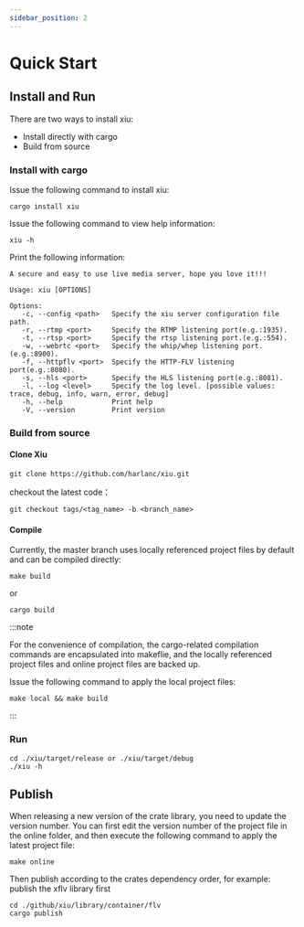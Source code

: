 ```yaml
---
sidebar_position: 2
---
```



# Quick Start



## Install and Run
There are two ways to install xiu:
 

 - Install directly with cargo
 - Build from source


### Install with cargo 

Issue the following command to install xiu:
```shell
cargo install xiu
```
    
Issue the following command to view help information:
```shell
xiu -h
```

Print the following information:

    A secure and easy to use live media server, hope you love it!!!
    
    Usage: xiu [OPTIONS] 
    
    Options:
       -c, --config <path>   Specify the xiu server configuration file path.
       -r, --rtmp <port>     Specify the RTMP listening port(e.g.:1935).
       -t, --rtsp <port>     Specify the rtsp listening port.(e.g.:554).
       -w, --webrtc <port>   Specify the whip/whep listening port.(e.g.:8900).
       -f, --httpflv <port>  Specify the HTTP-FLV listening port(e.g.:8080).
       -s, --hls <port>      Specify the HLS listening port(e.g.:8081).
       -l, --log <level>     Specify the log level. [possible values: trace, debug, info, warn, error, debug]
       -h, --help            Print help
       -V, --version         Print version

    
### Build from source

#### Clone Xiu
```shell
git clone https://github.com/harlanc/xiu.git
```
 checkout the latest code：

```shell 
git checkout tags/<tag_name> -b <branch_name>
```
    
#### Compile

Currently, the master branch uses locally referenced project files by default and can be compiled directly:
```shell
make build
```
or
```shell
cargo build
```

:::note

For the convenience of compilation, the cargo-related compilation commands are encapsulated into makeflie, and the locally referenced project files and online project files are backed up.


Issue the following command to apply the local project files:
```shell
make local && make build
```

:::

### Run

```shell
cd ./xiu/target/release or ./xiu/target/debug
./xiu -h
```

## Publish


When releasing a new version of the crate library, you need to update the version number. You can first edit the version number of the project file in the online folder, and then execute the following command to apply the latest project file:

```shell
make online 
```
Then publish according to the crates dependency order, for example: publish the xflv library first

```shell
cd ./github/xiu/library/container/flv
cargo publish
```

[HTML/CSS/JavaScript]: ./html-css-js.mdx
[贡献守则]: https://github.com/tauri-apps/tauri/blob/dev/.github/CONTRIBUTING.md
[`create-tauri-app`]: https://github.com/tauri-apps/create-tauri-app
